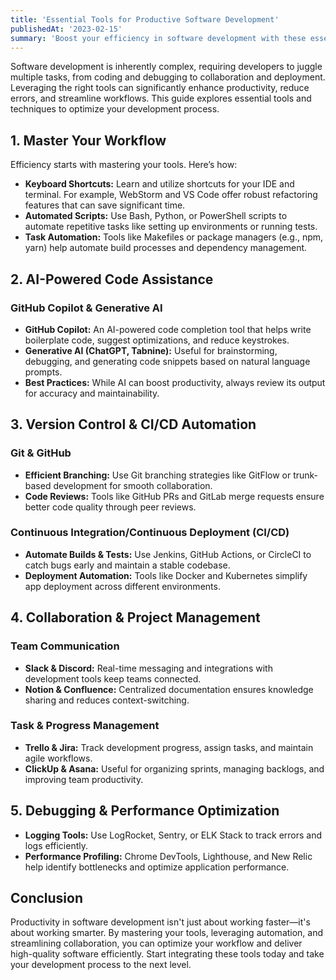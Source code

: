 ```yaml
---
title: 'Essential Tools for Productive Software Development'
publishedAt: '2023-02-15'
summary: 'Boost your efficiency in software development with these essential productivity tools and best practices.'
---
```


Software development is inherently complex, requiring developers to juggle multiple tasks, from coding and debugging to collaboration and deployment. Leveraging the right tools can significantly enhance productivity, reduce errors, and streamline workflows. This guide explores essential tools and techniques to optimize your development process.

## 1. Master Your Workflow
Efficiency starts with mastering your tools. Here’s how:
- **Keyboard Shortcuts:** Learn and utilize shortcuts for your IDE and terminal. For example, WebStorm and VS Code offer robust refactoring features that can save significant time.
- **Automated Scripts:** Use Bash, Python, or PowerShell scripts to automate repetitive tasks like setting up environments or running tests.
- **Task Automation:** Tools like Makefiles or package managers (e.g., npm, yarn) help automate build processes and dependency management.

## 2. AI-Powered Code Assistance
### GitHub Copilot & Generative AI
- **GitHub Copilot:** An AI-powered code completion tool that helps write boilerplate code, suggest optimizations, and reduce keystrokes.
- **Generative AI (ChatGPT, Tabnine):** Useful for brainstorming, debugging, and generating code snippets based on natural language prompts.
- **Best Practices:** While AI can boost productivity, always review its output for accuracy and maintainability.

## 3. Version Control & CI/CD Automation
### Git & GitHub
- **Efficient Branching:** Use Git branching strategies like GitFlow or trunk-based development for smooth collaboration.
- **Code Reviews:** Tools like GitHub PRs and GitLab merge requests ensure better code quality through peer reviews.

### Continuous Integration/Continuous Deployment (CI/CD)
- **Automate Builds & Tests:** Use Jenkins, GitHub Actions, or CircleCI to catch bugs early and maintain a stable codebase.
- **Deployment Automation:** Tools like Docker and Kubernetes simplify app deployment across different environments.

## 4. Collaboration & Project Management
### Team Communication
- **Slack & Discord:** Real-time messaging and integrations with development tools keep teams connected.
- **Notion & Confluence:** Centralized documentation ensures knowledge sharing and reduces context-switching.

### Task & Progress Management
- **Trello & Jira:** Track development progress, assign tasks, and maintain agile workflows.
- **ClickUp & Asana:** Useful for organizing sprints, managing backlogs, and improving team productivity.

## 5. Debugging & Performance Optimization
- **Logging Tools:** Use LogRocket, Sentry, or ELK Stack to track errors and logs efficiently.
- **Performance Profiling:** Chrome DevTools, Lighthouse, and New Relic help identify bottlenecks and optimize application performance.

## Conclusion
Productivity in software development isn't just about working faster—it's about working smarter. By mastering your tools, leveraging automation, and streamlining collaboration, you can optimize your workflow and deliver high-quality software efficiently. Start integrating these tools today and take your development process to the next level.

